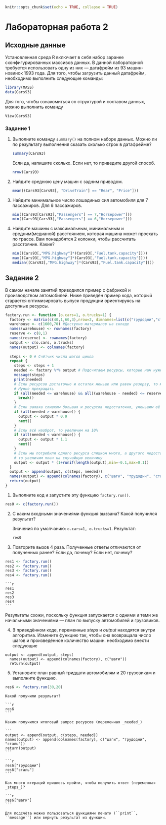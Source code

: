 
```r
knitr::opts_chunk$set(echo = TRUE, collapse = TRUE)
```
# Лабораторная работа 2
## Исходные данные
Установленная среда R включает в себя набор заранее сконфигурированных массивов данных.
В данной лабораторной требуется использовать одну из них  — датафрейм из 93 машин-новинок 1993 года.
Для того, чтобы загрузить данный датафрейм, необходимо выполнить следующие команды:
```r
library(MASS)
data(Cars93)
```
Для того, чтобы ознакомиться со структурой и составом данных, можно выполнить команду
```
View(Cars93)
```
### Задание 1
1. Выполните команду ``summary()`` на полном наборе данных. Можно ли по результату выполнения сказать сколько строк в датафрейме?

    ```r
    summary(Cars93)
    ```
  
    Если да, напишите сколько. Если нет, то приведите другой способ.

    ```r
    nrow(Cars93) 
    ```

2. Найдите среднюю цену машин с задним приводом.

    ```r
    mean((Cars93[Cars93[, "DriveTrain"] == "Rear", "Price"]))
    ```

3. Найдите минимальное число лошадиных сил автомобиля для 7 пассажиров. Для 6 пассажиров.

    ```r
    min((Cars93[Cars93[,"Passengers"] == 7,"Horsepower"]))
    min((Cars93[Cars93[,"Passengers"] == 6,"Horsepower"]))
    ```

4. Найдите машины с максимальным, минимальным и средним(медианой) расстоянием, которая машина может проехать по трассе.
Вам понадобятся 2 колонки, чтобы рассчитать расстояние. Какие?

    ```r
    min((Cars93[,"MPG.highway"]*(Cars93[,"Fuel.tank.capacity"])))
    max((Cars93[,"MPG.highway"]*(Cars93[,"Fuel.tank.capacity"])))
    median((Cars93[,"MPG.highway"]*(Cars93[,"Fuel.tank.capacity"])))
    ```

## Задание 2
В самом начале занятий приводился пример с фабрикой и производством автомобилей.
Ниже приведён пример кода, который старается оптимизировать выпуск продукции ориентируясь на доступные ресурсы.

```r
factory.run <- function (o.cars=1, o.trucks=1) {
  factory <- matrix(c(40,1,60,3),nrow=2, dimnames=list(c("трудодни","сталь"),c("автомобили","грузовики")))
  warehouse <- c(1600,70) #Доступно материалов на складе
  names(warehouse) <- rownames(factory)
  reserve <- c(8,1)
  names(reserve) <- rownames(factory)
  output <- c(o.cars, o.trucks)
  names(output) <- colnames(factory)
  
  steps <- 0 # Счётчик числа шагов цикла
  repeat {
    steps <- steps + 1
    needed <- factory %*% output # Подсчитаем ресурсы, которые нам нужны для производства требуемого кол-ва машин
    message(steps)
    print(needed)
    # Если ресурсов достаточно и остаток меньше или равен резерву, то мы произвели максимум возможного.
    # Нужно прекращать
    if (all(needed <= warehouse) && all((warehouse - needed) <= reserve)) {
      break()
    }
    # Если заявка слишком большая и ресурсов недостаточно, уменьшим её на 10%
    if (all(needed > warehouse)) {
      output <- output * 0.9
      next()
    }
    # Если всё наоброт, то увеличим на 10%
    if (all(needed < warehouse)) {
      output <- output * 1.1
      next()
    }
    # Если мы потребили одного ресурса слишком много, а другого недостаточно,
    # то увеличим план на случайную величину
    output <- output * (1+runif(length(output),min=-0.1,max=0.1))
  }
  output <- append(output, c(steps, needed))
  names(output) <- append(colnames(factory), c("шаги", "трудодни", "сталь"))
  return(output)
}
```
1. Выполните код и запустите эту функцию ``factory.run()``.

```r
res0 <- c(factory.run())
```

2. С каким входными значениями функция вызвана? Какой получился результат?

    Значения по умолчанию: ``o.cars=1, o.trucks=1``. 
    Результат:

    ```r
    res0
    ```

3. Повторите вызов 4 раза. Полученные ответы отличаются от полученных ранее? Если да, почему? Если нет, почему?

```r
res1 <- factory.run()
res2 <- factory.run()
res3 <- factory.run()
res4 <- factory.run()
```

    ```r
    res1
    res2
    res3
    res4
    ```
Результаты схожи, поскольку функция запускается с одними и теми же начальными значениями — план по выпуску автомобилей и грузовиков. 

4. В приведённом коде, переменные _steps_ и _output_ находятся внутри алгоритма.
Измените функцию так, чтобы она возвращала число шагов и произведённое количество машин.
необходимо внести следующие
```
output <- append(output, steps)
  names(output) <- append(colnames(factory), c("шаги"))
  return(output)
```


5. Установите план равный тридцати автомобилям и 20 грузовикам и выполните функцию.

```r
res6 <- factory.run(30,20)
```
    Какой получили результат?
    
    ```r
    res6
    ```
    
    Каким получился итоговый запрос ресурсов (переменная _needed_)
    
    ```
    output <- append(output, c(steps, needed))
    names(output) <- append(colnames(factory), c("шаги", "трудодни", "сталь"))
    return(output)
    ```
    
    ```r
    res6["трудодни"]
    res6["сталь"]
    ```
    
    Как много итераций пришлось пройти, чтобы получить ответ (переменная _steps_)? 
    
    ```r
    res6["шаги"]
    ```
    
    Для подсчёта можно пользоваться функциями печати (``print``, ``message``) или вернуть результат из функции.